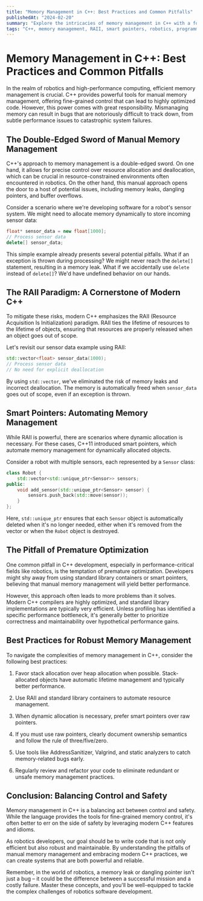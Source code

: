 ```yaml
---
title: "Memory Management in C++: Best Practices and Common Pitfalls"
publishedAt: "2024-02-20"
summary: "Explore the intricacies of memory management in C++ with a focus on robotics applications. Learn about RAII, smart pointers, and best practices to write efficient and robust code while avoiding common memory-related pitfalls."
tags: "C++, memory management, RAII, smart pointers, robotics, programming, software development"
---
```


# Memory Management in C++: Best Practices and Common Pitfalls

In the realm of robotics and high-performance computing, efficient memory management is crucial. C++ provides powerful tools for manual memory management, offering fine-grained control that can lead to highly optimized code. However, this power comes with great responsibility. Mismanaging memory can result in bugs that are notoriously difficult to track down, from subtle performance issues to catastrophic system failures.

## The Double-Edged Sword of Manual Memory Management

C++'s approach to memory management is a double-edged sword. On one hand, it allows for precise control over resource allocation and deallocation, which can be crucial in resource-constrained environments often encountered in robotics. On the other hand, this manual approach opens the door to a host of potential issues, including memory leaks, dangling pointers, and buffer overflows.

Consider a scenario where we're developing software for a robot's sensor system. We might need to allocate memory dynamically to store incoming sensor data:

```cpp
float* sensor_data = new float[1000];
// Process sensor data
delete[] sensor_data;
```

This simple example already presents several potential pitfalls. What if an exception is thrown during processing? We might never reach the `delete[]` statement, resulting in a memory leak. What if we accidentally use `delete` instead of `delete[]`? We'd have undefined behavior on our hands.

## The RAII Paradigm: A Cornerstone of Modern C++

To mitigate these risks, modern C++ emphasizes the RAII (Resource Acquisition Is Initialization) paradigm. RAII ties the lifetime of resources to the lifetime of objects, ensuring that resources are properly released when an object goes out of scope.

Let's revisit our sensor data example using RAII:

```cpp
std::vector<float> sensor_data(1000);
// Process sensor data
// No need for explicit deallocation
```

By using `std::vector`, we've eliminated the risk of memory leaks and incorrect deallocation. The memory is automatically freed when `sensor_data` goes out of scope, even if an exception is thrown.

## Smart Pointers: Automating Memory Management

While RAII is powerful, there are scenarios where dynamic allocation is necessary. For these cases, C++11 introduced smart pointers, which automate memory management for dynamically allocated objects.

Consider a robot with multiple sensors, each represented by a `Sensor` class:

```cpp
class Robot {
    std::vector<std::unique_ptr<Sensor>> sensors;
public:
    void add_sensor(std::unique_ptr<Sensor> sensor) {
        sensors.push_back(std::move(sensor));
    }
};
```

Here, `std::unique_ptr` ensures that each `Sensor` object is automatically deleted when it's no longer needed, either when it's removed from the vector or when the `Robot` object is destroyed.

## The Pitfall of Premature Optimization

One common pitfall in C++ development, especially in performance-critical fields like robotics, is the temptation of premature optimization. Developers might shy away from using standard library containers or smart pointers, believing that manual memory management will yield better performance.

However, this approach often leads to more problems than it solves. Modern C++ compilers are highly optimized, and standard library implementations are typically very efficient. Unless profiling has identified a specific performance bottleneck, it's generally better to prioritize correctness and maintainability over hypothetical performance gains.

## Best Practices for Robust Memory Management

To navigate the complexities of memory management in C++, consider the following best practices:

1. Favor stack allocation over heap allocation when possible. Stack-allocated objects have automatic lifetime management and typically better performance.

2. Use RAII and standard library containers to automate resource management.

3. When dynamic allocation is necessary, prefer smart pointers over raw pointers.

4. If you must use raw pointers, clearly document ownership semantics and follow the rule of three/five/zero.

5. Use tools like AddressSanitizer, Valgrind, and static analyzers to catch memory-related bugs early.

6. Regularly review and refactor your code to eliminate redundant or unsafe memory management practices.

## Conclusion: Balancing Control and Safety

Memory management in C++ is a balancing act between control and safety. While the language provides the tools for fine-grained memory control, it's often better to err on the side of safety by leveraging modern C++ features and idioms.

As robotics developers, our goal should be to write code that is not only efficient but also robust and maintainable. By understanding the pitfalls of manual memory management and embracing modern C++ practices, we can create systems that are both powerful and reliable.

Remember, in the world of robotics, a memory leak or dangling pointer isn't just a bug – it could be the difference between a successful mission and a costly failure. Master these concepts, and you'll be well-equipped to tackle the complex challenges of robotics software development.
